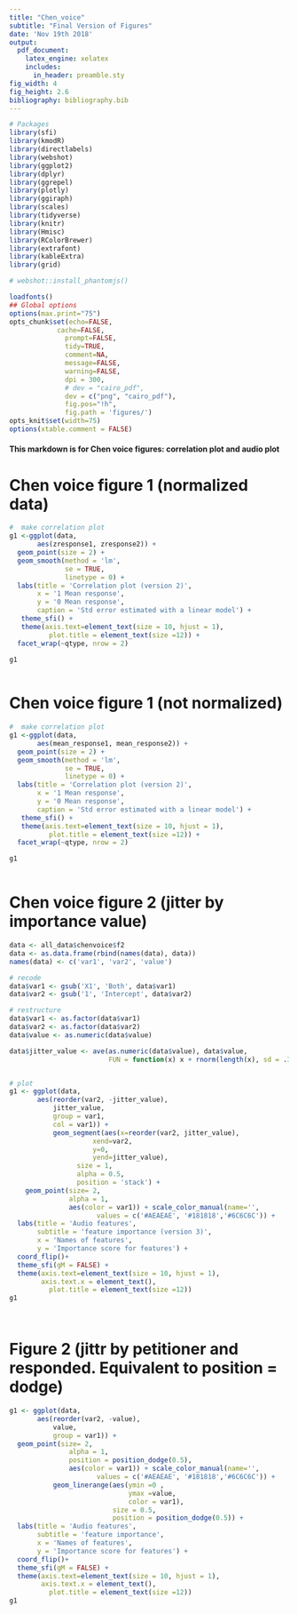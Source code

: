 ```yaml
---
title: "Chen_voice"
subtitle: "Final Version of Figures"
date: 'Nov 19th 2018'
output: 
  pdf_document:
    latex_engine: xelatex
    includes:
      in_header: preamble.sty
fig_width: 4
fig_height: 2.6
bibliography: bibliography.bib
---
```



```r

# Packages
library(sfi)
library(kmodR)
library(directlabels)
library(webshot)
library(ggplot2)
library(dplyr)
library(ggrepel)
library(plotly)
library(ggiraph)
library(scales)
library(tidyverse)
library(knitr)
library(Hmisc)
library(RColorBrewer)
library(extrafont)
library(kableExtra)
library(grid)

# webshot::install_phantomjs()

loadfonts()
## Global options
options(max.print="75")
opts_chunk$set(echo=FALSE,
            cache=FALSE,
              prompt=FALSE,
              tidy=TRUE,
              comment=NA,
              message=FALSE,
              warning=FALSE,
              dpi = 300,
              # dev = "cairo_pdf",
              dev = c("png", "cairo_pdf"),
              fig.pos="!h",
              fig.path = 'figures/')
opts_knit$set(width=75)
options(xtable.comment = FALSE)
```


#### This markdown is for Chen voice figures: correlation plot and audio plot

\newpage



# Chen voice figure 1 (normalized data)

```r

#  make correlation plot 
g1 <-ggplot(data,
       aes(zresponse1, zresponse2)) +
  geom_point(size = 2) +
  geom_smooth(method = 'lm', 
              se = TRUE, 
              linetype = 0) +
  labs(title = 'Correlation plot (version 2)',
       x = '1 Mean response',
       y = '0 Mean response',
       caption = 'Std error estimated with a linear model') +
   theme_sfi() +
   theme(axis.text=element_text(size = 10, hjust = 1),
          plot.title = element_text(size =12)) +
  facet_wrap(~qtype, nrow = 2)

g1
  
```


# Chen voice figure 1 (not normalized)

```r

#  make correlation plot 
g1 <-ggplot(data,
       aes(mean_response1, mean_response2)) +
  geom_point(size = 2) +
  geom_smooth(method = 'lm', 
              se = TRUE, 
              linetype = 0) +
  labs(title = 'Correlation plot (version 2)',
       x = '1 Mean response',
       y = '0 Mean response',
       caption = 'Std error estimated with a linear model') +
   theme_sfi() +
   theme(axis.text=element_text(size = 10, hjust = 1),
          plot.title = element_text(size =12)) +
  facet_wrap(~qtype, nrow = 2)

g1
  
```


# Chen voice figure 2 (jitter by importance value)

```r
data <- all_data$chenvoice$f2
data <- as.data.frame(rbind(names(data), data))
names(data) <- c('var1', 'var2', 'value')

# recode
data$var1 <- gsub('X1', 'Both', data$var1)
data$var2 <- gsub('1', 'Intercept', data$var2)

# restructure 
data$var1 <- as.factor(data$var1)
data$var2 <- as.factor(data$var2)
data$value <- as.numeric(data$value)

data$jitter_value <- ave(as.numeric(data$value), data$value,
                         FUN = function(x) x + rnorm(length(x), sd = .3))


# plot
g1 <- ggplot(data, 
       aes(reorder(var2, -jitter_value), 
           jitter_value, 
           group = var1, 
           col = var1)) +
           geom_segment(aes(x=reorder(var2, jitter_value), 
                     xend=var2, 
                     y=0, 
                     yend=jitter_value),
                 size = 1,
                 alpha = 0.5,
                 position = 'stack') + 
    geom_point(size= 2, 
               alpha = 1,
               aes(color = var1)) + scale_color_manual(name='',
                      values = c('#AEAEAE', '#181818','#6C6C6C')) +
  labs(title = 'Audio features', 
       subtitle = 'feature importance (version 3)',
       x = 'Names of features', 
       y = 'Importance score for features') +
  coord_flip()+
  theme_sfi(gM = FALSE) + 
  theme(axis.text=element_text(size = 10, hjust = 1),
        axis.text.x = element_text(),
          plot.title = element_text(size =12)) 
g1




```


# Figure 2 (jittr by petitioner and responded. Equivalent to position = dodge)


```r
g1 <- ggplot(data, 
       aes(reorder(var2, -value), 
           value, 
           group = var1)) +
  geom_point(size= 2, 
               alpha = 1,
               position = position_dodge(0.5),
               aes(color = var1)) + scale_color_manual(name='',
                      values = c('#AEAEAE', '#181818','#6C6C6C')) +
           geom_linerange(aes(ymin =0 , 
                              ymax =value, 
                              color = var1), 
                          size = 0.5,
                          position = position_dodge(0.5)) +
  labs(title = 'Audio features', 
       subtitle = 'feature importance',
       x = 'Names of features', 
       y = 'Importance score for features') +
  coord_flip()+
  theme_sfi(gM = FALSE) + 
  theme(axis.text=element_text(size = 10, hjust = 1),
        axis.text.x = element_text(),
          plot.title = element_text(size =12)) 
g1

```


